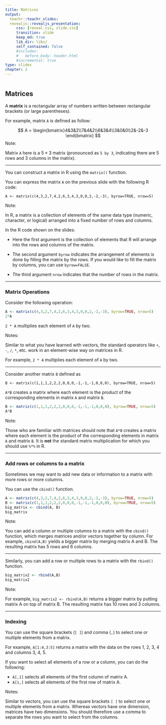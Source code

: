 ```yaml
---
title: Matrices
output:
  teachr::teachr_slides:
  revealjs::revealjs_presentation:
     css: [reveal.css, slide.css]
     transition: slide
     keep_md: true
     lib_dir: libs/
     self_contained: false
     #includes: 
     #   before_body: header.html
     #incremental: true
type: slides
chapter: 2
---
```


```r
```
## Matrices

A **matrix** is a rectangular array of numbers written between
rectangular brackets (or large parentheses). 


For example, matrix `A` is defined as follow:

$$ A = \begin{bmatrix}4&3&2\\7&4&2\\6&3&4\\3&0&0\\2&-2&-3 \end{bmatrix} $$
Note:

Matrix `A` here is a $5 \times 3$ matrix (pronounced as `5 by 3`, indicating there are 5
rows and 3 columns in the matrix).

---


You can construct a matrix in R using the `matrix()` function.

You can express the matrix `A` on the previous slide with the following R
code:

```
A <- matrix(c(4,3,2,7,4,2,6,3,4,3,0,0,2,-2,-3), byrow=TRUE, nrow=5)
```

Note:

In R, a matrix is a collection of elements of the same data type
(numeric, character, or logical) arranged into a fixed number of rows
and columns. 

In the R code shown on the slides: 

-   Here the first argument is the collection of elements that R will
    arrange into the rows and columns of the matrix.
    
-   The second argument `byrow` indicates the arrangement of elements is
    done by filling the matrix by the rows. If you would like to fill
    the matrix by columns, you can use `byrow=FALSE`.
    
-   The third argument `nrow` indicates that the number of rows in the
    matrix.
    
---

### Matrix Operations

Consider the following operation:

```r
A <- matrix(c(4,3,2,7,4,2,6,3,4,3,0,0,2,-2,-3), byrow=TRUE, nrow=5)
2*A

```

`2 * A` multiplies each element of `A` by two.


Notes:

Similar to what you have learned with vectors, the standard operators like `+`, `-`, `/`, `*`, etc. work in an element-wise way on matrices in R. 

For example, `2 * A` multiplies each element of `A` by two.

---

Consider another matrix `B` defined as 

```
B <- matrix(c(1,1,1,2,2,2,0,0,0,-1,-1,-1,0,0,0), byrow=TRUE, nrow=5)
```

`A*B` creates a matrix where each element is the product of the corresponding elements in matrix `A` and matrix `B`.


```r
B <- matrix(c(1,1,1,2,2,2,0,0,0,-1,-1,-1,0,0,0), byrow=TRUE, nrow=5)
A*B
```

Note:

Those who are familiar with matrices should note that `A*B` creates a matrix where each element is the product of the corresponding elements in matrix `A` and matrix `B`. It is **not** the standard matrix multiplication for which you should use `%*%` in R.
 
---
 
### Add rows or columns to a matrix

Sometimes we may want to add new data or information to a matrix with more rows or more columns.

You can use the `cbind()` function.

```r
A <- matrix(c(4,3,2,7,4,2,6,3,4,3,0,0,2,-2,-3), byrow=TRUE, nrow=5)
B <- matrix(c(1,1,1,2,2,2,0,0,0,-1,-1,-1,0,0,0), byrow=TRUE, nrow=5)
big_matrix <- cbind(A, B)
big_matrix

```

Note:

You can add a column or multiple columns to a matrix with the `cbind()` function, which merges matrices and/or vectors together by column. For example, `cbind(A,B)` yields a bigger matrix by merging matrix A and B. The resulting matrix has 5 rows and 6 columns.

---

Similarly, you can add a row or multiple rows to a matrix with the `rbind()` function. 


```r
big_matrix2 <- rbind(A,B)
big_matrix2

```

Note:

For example, `big_matrix2 <- rbind(A,B)` returns a bigger matrix by putting matrix A on top of matrix B. The resulting matrix has 10 rows and 3 columns.

---

### Indexing

You can use the square brackets (`[ ]`) and comma (`,`) to select one or multiple elements from a matrix.

For example, `A[1:4,3:5]` returns a matrix with the data on the rows 1, 2, 3, 4 and columns 3, 4, 5.

If you want to select all elements of a row or a column, you can do the following:

- `A[,1]` selects all elements of the first column of matrix A.
- `A[1,]` selects all elements of the first row of matrix A.


Notes:

Similar to vectors, you can use the square brackets `[ ]` to select one or multiple elements from a matrix. Whereas vectors have one dimension, matrices have two dimensions. You should therefore use a comma to separate the rows you want to select from the columns.

